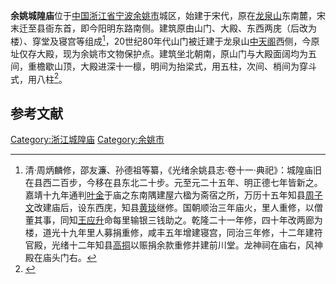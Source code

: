 {{文物保护单位
|名称 = 城隍庙大殿
|图片 = The Temple of the Town Deity in Yuyao 11 2014-09.JPG
|说明 = 余姚城隍庙山门俯瞰，2014年9月
|级别 = C
|市/县名 = 余姚市
|所在 = 凤山街道宪卿第社区阳明东路
|分类 = 古建筑
|年代 = 清
|登录 = 2014年8月
}}
'''余姚城隍庙'''位于[[中国|中国]][[浙江省|浙江省]][[宁波|宁波]][[余姚市|余姚市]]城区，始建于宋代，原在[[龍泉山_(餘姚)|龙泉山]]东南麓，宋末迁至县衙东首，即今阳明东路南侧。建筑原由山门、大殿、东西两庑（后改为楼）、穿堂及寝宫等组成<ref>清·周炳麟修，邵友濂、孙德祖等纂，《光绪余姚县志·卷十一·典祀》：城隍庙旧在县西二百步，今移在县东北二十步。元至元二十五年、明正德七年皆新之。嘉靖十九年通判[[叶金|叶金]]于庙之东南隅建屋六楹为斋宿之所，万历十五年知县[[周子文|周子文]]改建庙后，设东西庑，知县[[黄琰|黄琰]]继修。国朝顺治三年庙火，里人重修，以僧董其事，同知[[王应升|王应升]]命每里输银三钱助之。乾隆二十一年修，四十年改两廊为楼，道光十九年里人募捐重修，咸丰五年增建寝宫，同治三年修，十二年建符官殿，光绪十二年知县[[高挏|高挏]]以赈捐余款重修并建前川堂。龙神祠在庙右，风神殿在庙头门右。</ref>，20世纪80年代山门被迁建于龙泉山[[中天阁|中天阁]]西侧，今原址仅存大殿，现为余姚市文物保护点。建筑坐北朝南，原山门与大殿面阔均为五间，重檐歇山顶，大殿进深十一檩，明间为抬梁式，用五柱，次间、梢间为穿斗式，用八柱<ref>{{cite web |url=http://www.nbwb.net/pd_wwbh/info.aspx?Id=22015&type=2|title=《城隍庙大殿》|accessdate=2016-01-13|work=|publisher=宁波文化遗产保护网}}</ref>。
==参考文献==
{{reflist|2}}
{{DEFAULTSORT:Y余}}
{{commons category|The Temple of the Town Deity in Yuyao}}
{{浙江省境内的城隍庙}}
[[Category:浙江城隍庙|Category:浙江城隍庙]]
[[Category:余姚市|Category:余姚市]]
